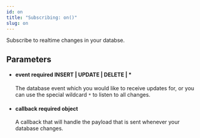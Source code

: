 ```yaml
---
id: on
title: "Subscribing: on()"
slug: on
---
```



Subscribe to realtime changes in your databse.



## Parameters


<ul className="method-list-group">
  
<li className="method-list-item">
  <h4 className="method-list-item-label">
    <span className="method-list-item-label-name">
      event
    </span>
    <span className="method-list-item-label-badge required">
      required
    </span>
    <span className="method-list-item-validation">
      INSERT | UPDATE | DELETE | *
    </span>
  </h4>
  <div class="method-list-item-description">

The database event which you would like to receive updates for, or you can use the special wildcard `*` to listen to all changes.
  
  </div>
  
</li>


<li className="method-list-item">
  <h4 className="method-list-item-label">
    <span className="method-list-item-label-name">
      callback
    </span>
    <span className="method-list-item-label-badge required">
      required
    </span>
    <span className="method-list-item-validation">
      object
    </span>
  </h4>
  <div class="method-list-item-description">

A callback that will handle the payload that is sent whenever your database changes.
  
  </div>
  
</li>

</ul>